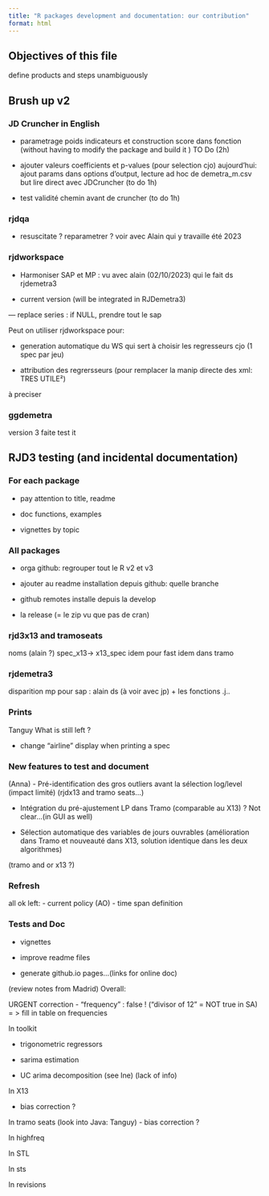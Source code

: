 ```yaml
---
title: "R packages development and documentation: our contribution"
format: html
---
```


## Objectives of this file 

define products and steps 
unambiguously

## Brush up v2

### JD Cruncher in English

- parametrage poids indicateurs et construction score dans fonction (without having to modify the package and build it )
TO Do (2h)

- ajouter valeurs coefficients et p-values (pour selection cjo) 
aujourd'hui: ajout params dans options d'output, lecture ad hoc de demetra_m.csv
but lire direct avec JDCruncher (to do 1h)

- test validité chemin avant de cruncher (to do 1h)

### rjdqa 

- resuscitate ? reparametrer ? voir avec Alain qui y travaille été 2023




### rjdworkspace 

- Harmoniser SAP et MP : vu avec alain (02/10/2023) qui le fait ds rjdemetra3

- current version (will be integrated in RJDemetra3)

--- replace series : if NULL, prendre tout le sap 


Peut on utiliser rjdworkspace pour:

- generation automatique du WS qui sert à choisir les regresseurs cjo (1 spec par jeu)

- attribution des regrersseurs (pour remplacer la manip directe des xml: TRES UTILE²)

à preciser

### ggdemetra

version 3 faite 
test it 

## RJD3 testing (and incidental documentation)

### For each package 

- pay attention to title, readme

- doc functions, examples 

- vignettes by topic

### All packages 

- orga github: regrouper tout le R v2 et v3

- ajouter au readme
installation depuis github: quelle branche 
- github remotes installe depuis la develop 
- la release (= le zip vu que pas de cran)

### rjd3x13 and tramoseats 
noms (alain ?)
spec_x13-> x13_spec
idem pour fast 
idem dans tramo 

### rjdemetra3

disparition mp pour sap : alain ds  (à voir avec jp) + les fonctions .j..





### Prints

Tanguy
What is still left ?

- change "airline" display when printing a spec  


###  New features to test and document

(Anna)
-	Pré-identification des gros outliers avant la sélection log/level (impact limité)
(rjdx13 and tramo seats...)

-	Intégration du pré-ajustement LP dans Tramo (comparable au X13) ? Not clear...(in GUI as well)


-	Sélection automatique des variables de jours ouvrables (amélioration dans Tramo et nouveauté dans X13, solution identique dans les deux algorithmes)

(tramo and or x13 ?)


### Refresh 
all ok 
left:
- current policy (AO)
- time span definition 

### Tests and Doc

- vignettes 

- improve readme files 

- generate github.io pages...(links for online doc)


(review notes from Madrid)
Overall: 

URGENT correction
- "frequency" : false ! ("divisor of 12" = NOT true in SA) = > fill in table on frequencies

In toolkit 

- trigonometric regressors

- sarima estimation

- UC arima decomposition (see Ine) (lack of info)

In X13

- bias correction ?


In tramo seats (look into Java: Tanguy)
- bias correction ?

In highfreq 

In STL 

In sts 

In revisions


